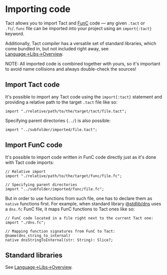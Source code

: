
# Importing code

Tact allows you to import Tact and [FunC](https://docs.ton.org/develop/func/overview) code — any given `.tact` or `.fc`/`.func` file can be imported into your project using an `import{:tact}` keyword.

Additionally, Tact compiler has a versatile set of standard libraries, which come bundled in, but not included right away, see [Language→Libs→Overview](/language/libs/overview).

<Callout type="warning" emoji="⚠️">
  NOTE: All imported code is combined together with yours, so it's important to avoid name collisions and always double-check the sources!
</Callout>

## Import Tact code

It's possible to import any Tact code using the `import{:tact}` statement and providing a relative path to the target `.tact` file like so:

```tact
import "./relative/path/to/the/target/tact/file.tact";
```

Specifying parent directories (`../`) is also possible:

```tact
import "../subfolder/imported/file.tact";
```

## Import FunC code

It's possible to import code written in FunC code directly just as it's done with Tact code imports:

```tact
// Relative import
import "./relative/path/to/the/target/func/file.fc";

// Specifying parent directories
import "../subfolder/imported/func/file.fc";
```

But in order to use functions from such file, one has to declare them as `native` functions first. For example, when standard library [@stdlib/dns](/language/libs/dns) uses a `dns.fc` FunC file, it maps FunC functions to Tact ones like so:

```tact
// FunC code located in a file right next to the current Tact one:
import "./dns.fc";

// Mapping function signatures from FunC to Tact:
@name(dns_string_to_internal)
native dnsStringToInternal(str: String): Slice?;
```

## Standard libraries

See [Language→Libs→Overview](/language/libs/overview).